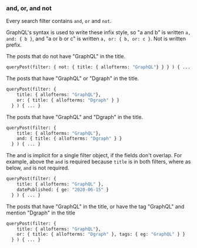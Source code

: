 ### and, or, and not

Every search filter contains `and`, `or` and `not`.

GraphQL's syntax is used to write these infix style, so "a and b" is written `a, and: { b }`, and "a or b or c" is written `a, or: { b, or: c }`.  Not is written prefix.

The posts that do not have "GraphQL" in the title.

```graphql
queryPost(filter: { not: { title: { allofterms: "GraphQL"} } } ) { ... }
```

The posts that have "GraphQL" or "Dgraph" in the title.

```graphql
queryPost(filter: { 
    title: { allofterms: "GraphQL"},
    or: { title: { allofterms: "Dgraph" } } 
  } ) { ... }
```

The posts that have "GraphQL" and "Dgraph" in the title.

```graphql
queryPost(filter: { 
    title: { allofterms: "GraphQL"},
    and: { title: { allofterms: "Dgraph" } } 
  } ) { ... }
```

The and is implicit for a single filter object, if the fields don't overlap.  For example, above the `and` is required because `title` is in both filters, where as below, `and` is not required.

```graphql
queryPost(filter: { 
    title: { allofterms: "GraphQL" }, 
    datePublished: { ge: "2020-06-15" }
  } ) { ... }
```

The posts that have "GraphQL" in the title, or have the tag "GraphQL" and mention "Dgraph" in the title

```graphql
queryPost(filter: { 
    title: { allofterms: "GraphQL"},
    or: { title: { allofterms: "Dgraph" }, tags: { eg: "GraphQL" } }
  } ) { ... }
```